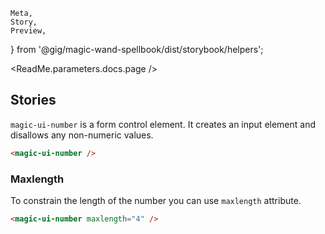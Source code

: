     Meta,
    Story,
    Preview,
} from '@gig/magic-wand-spellbook/dist/storybook/helpers';

<Meta title="UI Kit|Number" />

<ReadMe.parameters.docs.page />

## Stories

`magic-ui-number` is a form control element. It creates an input element and
disallows any non-numeric values.

<Preview>
    <Story name="Default">
        <magic-ui-number />
    </Story>
</Preview>

```html
<magic-ui-number />
```

### Maxlength

To constrain the length of the number you can use `maxlength` attribute.

<Preview>
    <Story name="Maximum">
        <magic-ui-number maxlength="4" />
    </Story>
</Preview>

```html
<magic-ui-number maxlength="4" />
```
